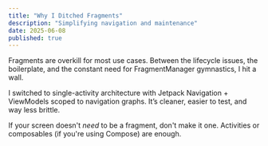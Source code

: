 ```yaml
---
title: "Why I Ditched Fragments"
description: "Simplifying navigation and maintenance"
date: 2025-06-08
published: true
---
```


Fragments are overkill for most use cases. Between the lifecycle issues, the boilerplate, and the constant need for FragmentManager gymnastics, I hit a wall.

I switched to single-activity architecture with Jetpack Navigation + ViewModels scoped to navigation graphs. It’s cleaner, easier to test, and way less brittle.

If your screen doesn't *need* to be a fragment, don't make it one. Activities or composables (if you're using Compose) are enough.